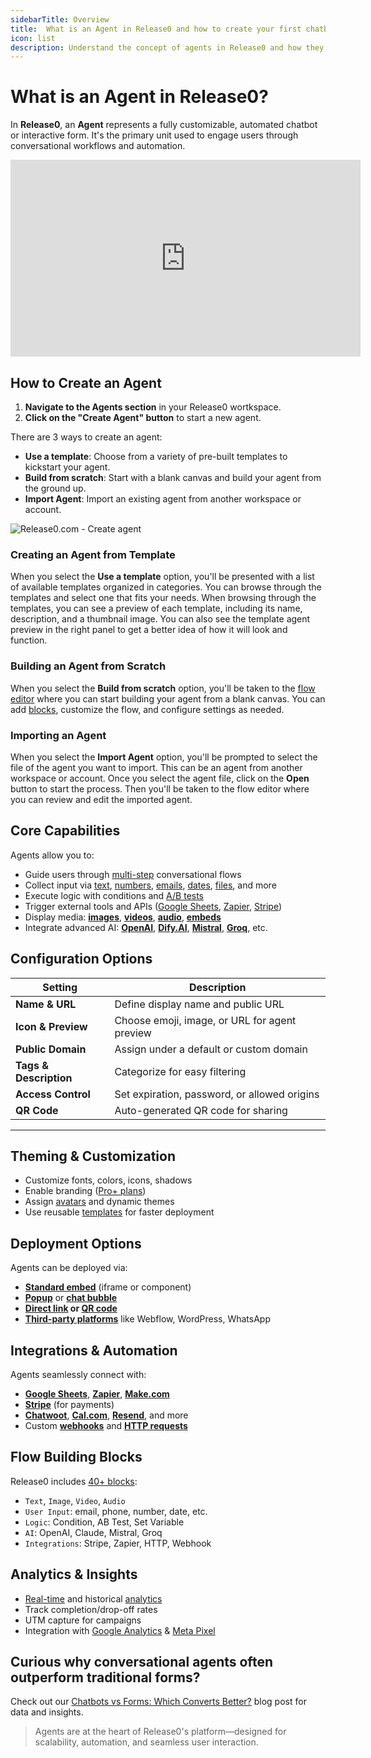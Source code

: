```yaml
---
sidebarTitle: Overview
title:  What is an Agent in Release0 and how to create your first chatbot agent
icon: list
description: Understand the concept of agents in Release0 and how they function as customizable chatbots and interactive forms.
---
```


# What is an Agent in Release0?

In **Release0**, an **Agent** represents a fully customizable, automated chatbot or interactive form. It's the primary unit used to engage users through conversational workflows and automation.

<iframe
  width="560"
  height="315"
  src="https://www.youtube.com/embed/4UfIvtTwQLc"
  title="YouTube video player"
  frameBorder="0"
  allow="accelerometer; autoplay; clipboard-write; encrypted-media; gyroscope; picture-in-picture; web-share"
  allowFullScreen
></iframe>

## How to Create an Agent
1. **Navigate to the Agents section** in your Release0 wortkspace.
2. **Click on the "Create Agent" button** to start a new agent.

There are 3 ways to create an agent:
- **Use a template**: Choose from a variety of pre-built templates to kickstart your agent.
- **Build from scratch**: Start with a blank canvas and build your agent from the ground up.
- **Import Agent**: Import an existing agent from another workspace or account.

<Frame style={{ maxWidth: '400px' }}>
  <img src="/images/agent-settings/create-agent.png" alt="Release0.com -  Create agent" />
</Frame>

### Creating an Agent from Template

When you select the **Use a template** option, you'll be presented with a list of available templates organized in categories. You can browse through the templates and select one that fits your needs.
When browsing through the templates, you can see a preview of each template, including its name, description, and a thumbnail image. You can also see the template agent preview in the right panel to get a better idea of how it will look and function.

### Building an Agent from Scratch
When you select the **Build from scratch** option, you'll be taken to the [flow editor](/editor/graph) where you can start building your agent from a blank canvas. You can add [blocks](/editor/blocks/overview), customize the flow, and configure settings as needed.

### Importing an Agent
When you select the **Import Agent** option, you'll be prompted to select the file of the agent you want to import. This can be an agent from another workspace or account. Once you select the agent file, click on the **Open** button to start the process. Then you'll be taken to the flow editor where you can review and edit the imported agent.


## Core Capabilities

Agents allow you to:

- Guide users through [multi-step](/guides/create-first-agent) conversational flows
- Collect input via [text](/editor/blocks/user-inputs/text), [numbers](/editor/blocks/user-inputs/number), [emails](/editor/blocks/user-inputs/email), [dates](/editor/blocks/user-inputs/date), [files](/editor/blocks/user-inputs/fileUpload), and more
- Execute logic with conditions and [A/B tests](/editor/blocks/logic/ab-test)
- Trigger external tools and APIs ([Google Sheets](/editor/blocks/integrations/google-sheets), [Zapier](/editor/blocks/integrations/zapier), [Stripe](/editor/blocks/user-inputs/collect-payment))
- Display media: **[images](/editor/blocks/agent-dialog/image)**, **[videos](/editor/blocks/agent-dialog/video)**, **[audio](/editor/blocks/agent-dialog/audio)**, **[embeds](/editor/blocks/agent-dialog/embed)**
- Integrate advanced AI: **[OpenAI](/editor/blocks/ai-agents/openAi)**, **[Dify.AI](/editor/blocks/ai-agents/dify)**, **[Mistral](/editor/blocks/ai-agents/mistralAI)**, **[Groq](/editor/blocks/ai-agents/groq)**, etc.


## Configuration Options

| Setting               | Description |
|----------------------|-------------|
| **Name & URL**       | Define display name and public URL |
| **Icon & Preview**   | Choose emoji, image, or URL for agent preview |
| **Public Domain**    | Assign under a default or custom domain |
| **Tags & Description** | Categorize for easy filtering |
| **Access Control**   | Set expiration, password, or allowed origins |
| **QR Code**          | Auto-generated QR code for sharing |

---

## Theming & Customization

- Customize fonts, colors, icons, shadows
- Enable branding ([Pro+ plans](https://release0.com/pricing))
- Assign [avatars](/theme/overview#agent-bubble) and dynamic themes
- Use reusable [templates](/theme/overview#template) for faster deployment


## Deployment Options

Agents can be deployed via:

- **[Standard embed](/integrations/web/overview#1-standard-embed)** (iframe or component)
- **[Popup](/integrations/web/overview#2-popup-embed)** or **[chat bubble](/integrations/web/overview#3-chat-bubble-embed)**
- **[Direct link](/editor/agent-settings/agent-settings#agent-url) or [QR code](/editor/agent-settings/agent-qr-code-generator)**
- **[Third-party platforms](/integrations/overview)** like Webflow, WordPress, WhatsApp


## Integrations & Automation

Agents seamlessly connect with:

- **[Google Sheets](/editor/blocks/integrations/google-sheets)**, **[Zapier](/editor/blocks/integrations/zapier)**, **[Make.com](/editor/blocks/integrations/make-com)**
- **[Stripe](/editor/blocks/user-inputs/collect-payment)** (for payments)
- **[Chatwoot](/editor/blocks/integrations/chatwoot)**, **[Cal.com](/editor/blocks/integrations/cal)**, **[Resend](/editor/blocks/integrations/send-email#confioguration-steps-using-resend-as-smtp-providers)**, and more
- Custom **[webhooks](/editor/blocks/integrations/http-request#5-optional%3A-call-a-webhook)** and **[HTTP requests](/editor/blocks/integrations/http-request)**


## Flow Building Blocks

Release0 includes [40+ blocks](/editor/blocks/overview):

- `Text`, `Image`, `Video`, `Audio`
- `User Input`: email, phone, number, date, etc.
- `Logic`: Condition, AB Test, Set Variable
- `AI`: OpenAI, Claude, Mistral, Groq
- `Integrations`: Stripe, Zapier, HTTP, Webhook


## Analytics & Insights

- [Real-time](/submission/realtime) and historical [analytics](/submission/analytics)
- Track completion/drop-off rates
- UTM capture for campaigns
- Integration with [Google Analytics](/editor/agent-settings/advanced-settings#google-tag-manager) & [Meta Pixel](/editor/blocks/integrations/meta-pixel)


## Curious why conversational agents often outperform traditional forms?
Check out our [Chatbots vs Forms: Which Converts Better?](https://release0.com/blog/chatbots-vs-forms-which-converts-better) blog post for data and insights.

> Agents are at the heart of Release0's platform—designed for scalability, automation, and seamless user interaction.
